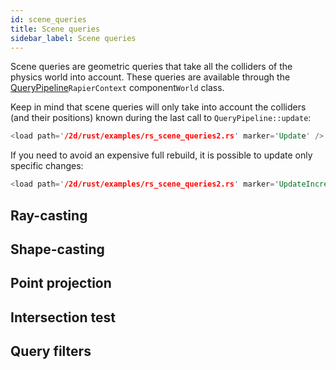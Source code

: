 ```yaml
---
id: scene_queries
title: Scene queries
sidebar_label: Scene queries
---
```



Scene queries are geometric queries that take all the colliders of the physics world into account. These queries are
available through the <rapier>[QueryPipeline](./simulation_structures.mdx#query-pipeline)</rapier><bevy>`RapierContext` component</bevy><js>`World` class</js>.

<rapier>

Keep in mind that scene queries will only take into account the colliders (and their positions) known during the
last call to `QueryPipeline::update`:

```rust
<load path='/2d/rust/examples/rs_scene_queries2.rs' marker='Update' />
```

If you need to avoid an expensive full rebuild, it is possible to update only specific changes:

```rust
<load path='/2d/rust/examples/rs_scene_queries2.rs' marker='UpdateIncremental' />
```

</rapier>

## Ray-casting

<RayCasting />

## Shape-casting

<ShapeCasting />

## Point projection

<PointProjection />

## Intersection test

<IntersectionTest />

## Query filters

<QueryFilters />